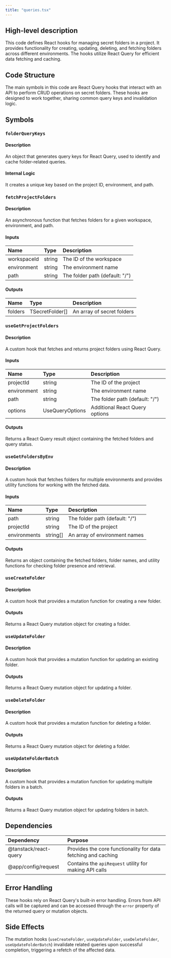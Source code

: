 ```yaml
---
title: "queries.tsx"
---
```


## High-level description
This code defines React hooks for managing secret folders in a project. It provides functionality for creating, updating, deleting, and fetching folders across different environments. The hooks utilize React Query for efficient data fetching and caching.

## Code Structure
The main symbols in this code are React Query hooks that interact with an API to perform CRUD operations on secret folders. These hooks are designed to work together, sharing common query keys and invalidation logic.

## Symbols

### `folderQueryKeys`
#### Description
An object that generates query keys for React Query, used to identify and cache folder-related queries.

#### Internal Logic
It creates a unique key based on the project ID, environment, and path.

### `fetchProjectFolders`
#### Description
An asynchronous function that fetches folders for a given workspace, environment, and path.

#### Inputs
| Name | Type | Description |
|:-----|:-----|:------------|
| workspaceId | string | The ID of the workspace |
| environment | string | The environment name |
| path | string | The folder path (default: "/") |

#### Outputs
| Name | Type | Description |
|:-----|:-----|:------------|
| folders | TSecretFolder[] | An array of secret folders |

### `useGetProjectFolders`
#### Description
A custom hook that fetches and returns project folders using React Query.

#### Inputs
| Name | Type | Description |
|:-----|:-----|:------------|
| projectId | string | The ID of the project |
| environment | string | The environment name |
| path | string | The folder path (default: "/") |
| options | UseQueryOptions | Additional React Query options |

#### Outputs
Returns a React Query result object containing the fetched folders and query status.

### `useGetFoldersByEnv`
#### Description
A custom hook that fetches folders for multiple environments and provides utility functions for working with the fetched data.

#### Inputs
| Name | Type | Description |
|:-----|:-----|:------------|
| path | string | The folder path (default: "/") |
| projectId | string | The ID of the project |
| environments | string[] | An array of environment names |

#### Outputs
Returns an object containing the fetched folders, folder names, and utility functions for checking folder presence and retrieval.

### `useCreateFolder`
#### Description
A custom hook that provides a mutation function for creating a new folder.

#### Outputs
Returns a React Query mutation object for creating a folder.

### `useUpdateFolder`
#### Description
A custom hook that provides a mutation function for updating an existing folder.

#### Outputs
Returns a React Query mutation object for updating a folder.

### `useDeleteFolder`
#### Description
A custom hook that provides a mutation function for deleting a folder.

#### Outputs
Returns a React Query mutation object for deleting a folder.

### `useUpdateFolderBatch`
#### Description
A custom hook that provides a mutation function for updating multiple folders in a batch.

#### Outputs
Returns a React Query mutation object for updating folders in batch.

## Dependencies
| Dependency | Purpose |
|:-----------|:--------|
| @tanstack/react-query | Provides the core functionality for data fetching and caching |
| @app/config/request | Contains the `apiRequest` utility for making API calls |

## Error Handling
These hooks rely on React Query's built-in error handling. Errors from API calls will be captured and can be accessed through the `error` property of the returned query or mutation objects.

## Side Effects
The mutation hooks (`useCreateFolder`, `useUpdateFolder`, `useDeleteFolder`, `useUpdateFolderBatch`) invalidate related queries upon successful completion, triggering a refetch of the affected data.